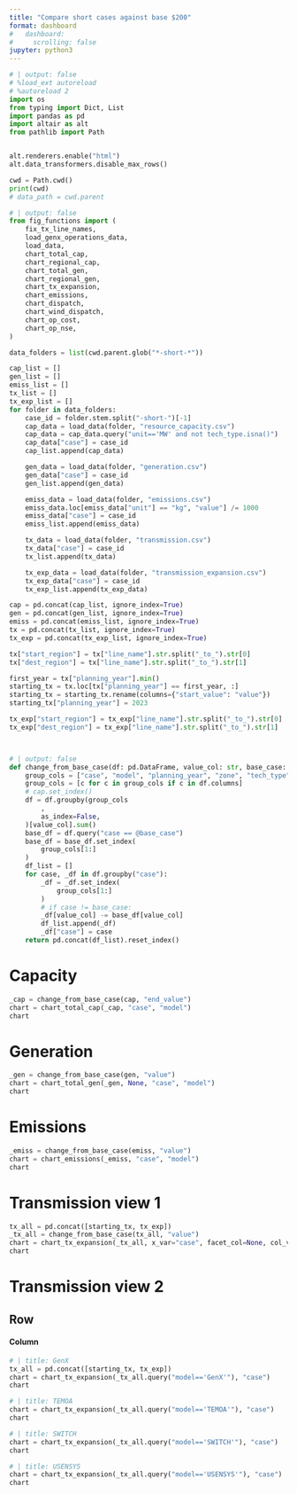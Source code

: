 ```yaml
---
title: "Compare short cases against base $200"
format: dashboard
#   dashboard:
#     scrolling: false
jupyter: python3
---
```


```python
# | output: false
# %load_ext autoreload
# %autoreload 2
import os
from typing import Dict, List
import pandas as pd
import altair as alt
from pathlib import Path


alt.renderers.enable("html")
alt.data_transformers.disable_max_rows()

cwd = Path.cwd()
print(cwd)
# data_path = cwd.parent
```
```python
# | output: false
from fig_functions import (
    fix_tx_line_names,
    load_genx_operations_data,
    load_data,
    chart_total_cap,
    chart_regional_cap,
    chart_total_gen,
    chart_regional_gen,
    chart_tx_expansion,
    chart_emissions,
    chart_dispatch,
    chart_wind_dispatch,
    chart_op_cost,
    chart_op_nse,
)

data_folders = list(cwd.parent.glob("*-short-*"))

cap_list = []
gen_list = []
emiss_list = []
tx_list = []
tx_exp_list = []
for folder in data_folders:
    case_id = folder.stem.split("-short-")[-1]
    cap_data = load_data(folder, "resource_capacity.csv")
    cap_data = cap_data.query("unit=='MW' and not tech_type.isna()")
    cap_data["case"] = case_id
    cap_list.append(cap_data)

    gen_data = load_data(folder, "generation.csv")
    gen_data["case"] = case_id
    gen_list.append(gen_data)

    emiss_data = load_data(folder, "emissions.csv")
    emiss_data.loc[emiss_data["unit"] == "kg", "value"] /= 1000
    emiss_data["case"] = case_id
    emiss_list.append(emiss_data)

    tx_data = load_data(folder, "transmission.csv")
    tx_data["case"] = case_id
    tx_list.append(tx_data)

    tx_exp_data = load_data(folder, "transmission_expansion.csv")
    tx_exp_data["case"] = case_id
    tx_exp_list.append(tx_exp_data)

cap = pd.concat(cap_list, ignore_index=True)
gen = pd.concat(gen_list, ignore_index=True)
emiss = pd.concat(emiss_list, ignore_index=True)
tx = pd.concat(tx_list, ignore_index=True)
tx_exp = pd.concat(tx_exp_list, ignore_index=True)

tx["start_region"] = tx["line_name"].str.split("_to_").str[0]
tx["dest_region"] = tx["line_name"].str.split("_to_").str[1]

first_year = tx["planning_year"].min()
starting_tx = tx.loc[tx["planning_year"] == first_year, :]
starting_tx = starting_tx.rename(columns={"start_value": "value"})
starting_tx["planning_year"] = 2023

tx_exp["start_region"] = tx_exp["line_name"].str.split("_to_").str[0]
tx_exp["dest_region"] = tx_exp["line_name"].str.split("_to_").str[1]




```

```python
# | output: false
def change_from_base_case(df: pd.DataFrame, value_col: str, base_case: str = "base-200"):
    group_cols = ["case", "model", "planning_year", "zone", "tech_type", "resource_name", "line_name"]
    group_cols = [c for c in group_cols if c in df.columns]
    # cap.set_index()
    df = df.groupby(group_cols
        ,
        as_index=False,
    )[value_col].sum()
    base_df = df.query("case == @base_case")
    base_df = base_df.set_index(
        group_cols[1:]
    )
    df_list = []
    for case, _df in df.groupby("case"):
        _df = _df.set_index(
            group_cols[1:]
        )
        # if case != base_case:
        _df[value_col] -= base_df[value_col]
        df_list.append(_df)
        _df["case"] = case
    return pd.concat(df_list).reset_index()


```

# Capacity

```python
_cap = change_from_base_case(cap, "end_value")
chart = chart_total_cap(_cap, "case", "model")
chart
```

# Generation

```python
_gen = change_from_base_case(gen, "value")
chart = chart_total_gen(_gen, None, "case", "model")
chart
```

# Emissions

```python
_emiss = change_from_base_case(emiss, "value")
chart = chart_emissions(_emiss, "case", "model")
chart
```

# Transmission view 1

```python
tx_all = pd.concat([starting_tx, tx_exp])
_tx_all = change_from_base_case(tx_all, "value")
chart = chart_tx_expansion(_tx_all, x_var="case", facet_col=None, col_var="line_name", row_var="model")
chart
```

# Transmission view 2
## Row

#### Column {.tabset}

```python
# | title: GenX
tx_all = pd.concat([starting_tx, tx_exp])
chart = chart_tx_expansion(_tx_all.query("model=='GenX'"), "case")
chart
```
```python
# | title: TEMOA
chart = chart_tx_expansion(_tx_all.query("model=='TEMOA'"), "case")
chart
```
```python
# | title: SWITCH
chart = chart_tx_expansion(_tx_all.query("model=='SWITCH'"), "case")
chart
```
```python
# | title: USENSYS
chart = chart_tx_expansion(_tx_all.query("model=='USENSYS'"), "case")
chart
```